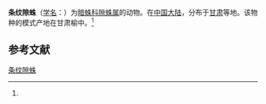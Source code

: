 {{Speciesbox
| name = 条纹隙蛛
| status = 
| status_system = 
| image = 
| genus = Coelotes
| species = striolatus
| authority = (Wang et al, 1990)<ref name='id14117'>{{cite web| url =http://www.bioinfo.cn/db05/BjdwSpecies.php?action=view&id=14117| title =条纹隙蛛| work =《中国动物物种编目数据库》| publisher =中国科学院微生物研究所| author =中国科学院动物研究所| accessdate =2009-04-28| deadurl =yes| archiveurl =https://web.archive.org/web/20160305024035/http://www.bioinfo.cn/db05/BjdwSpecies.php?action=view&id=14117| archivedate =2016-03-05}}</ref>
}}

'''条纹隙蛛'''（[[学名|学名]]：{{lang|la|''Coelotes striolatus''}}）为[[暗蛛科|暗蛛科]][[隙蛛属|隙蛛属]]的动物。在[[中国大陆|中国大陆]]，分布于[[甘肃|甘肃]]等地。该物种的模式产地在甘肃榆中。<ref name='id14117'/>

== 参考文献 ==
{{reflist}}

{{Wikispecies|Coelotes striolatus}}

[[Category:隙蛛属|条纹隙蛛]]


{{蜘蛛小作品}}